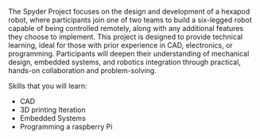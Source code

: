 The Spyder Project focuses on the design and development of a hexapod robot, where participants join one of two teams to build a six-legged robot capable of being controlled remotely, along with any additional features they choose to implement. This project is designed to provide technical learning, ideal for those with prior experience in CAD, electronics, or programming. Participants will deepen their understanding of mechanical design, embedded systems, and robotics integration through practical, hands-on collaboration and problem-solving.

Skills that you will learn:
- CAD
- 3D printing Iteration
- Embedded Systems
- Programming a raspberry Pi
